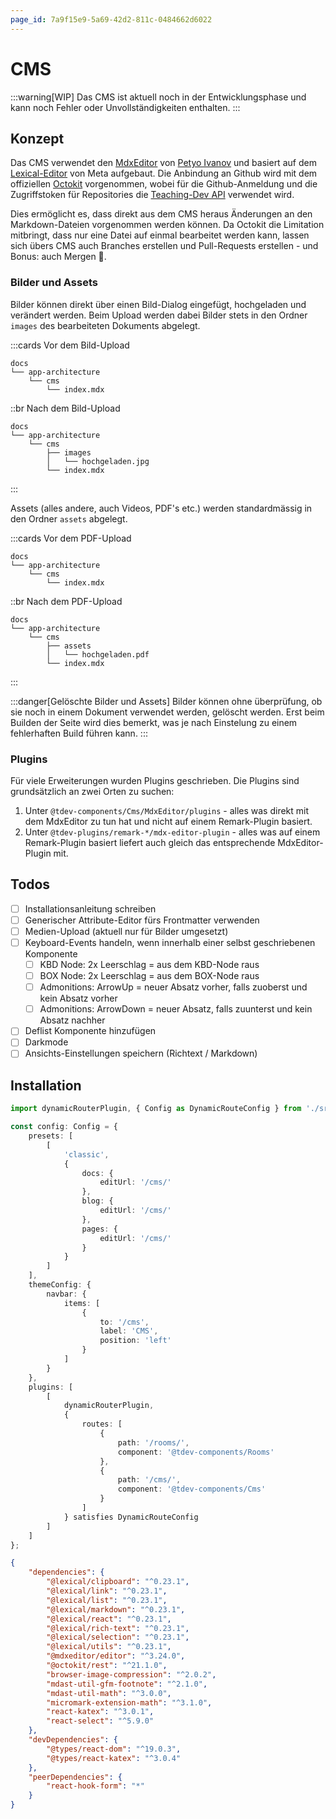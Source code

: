 ```yaml
---
page_id: 7a9f15e9-5a69-42d2-811c-0484662d6022
---
```


# CMS

:::warning[WIP] Das CMS ist aktuell noch in der Entwicklungsphase und kann noch Fehler oder Unvollständigkeiten enthalten. :::

## Konzept

Das CMS verwendet den [MdxEditor](https://mdxeditor.dev/) von [Petyo Ivanov](https://github.com/petyosi) und basiert auf dem [Lexical-Editor](https://lexical.dev/) von Meta aufgebaut. Die Anbindung an Github wird mit dem offiziellen [Octokit](https://github.com/octokit) vorgenommen, wobei für die Github-Anmeldung und die Zugriffstoken für Repositories die [Teaching-Dev API](https://github.com/GBSL-Informatik/teaching-api/pull/30) verwendet wird.

Dies ermöglicht es, dass direkt aus dem CMS heraus Änderungen an den Markdown-Dateien vorgenommen werden können. Da Octokit die Limitation mitbringt, dass nur eine Datei auf einmal bearbeitet werden kann, lassen sich übers CMS auch Branches erstellen und Pull-Requests erstellen - und Bonus: auch Mergen 🥳.

### Bilder und Assets

Bilder können direkt über einen Bild-Dialog eingefügt, hochgeladen und verändert werden. Beim Upload werden dabei Bilder stets in den Ordner `images` des bearbeiteten Dokuments abgelegt.

:::cards Vor dem Bild-Upload

```
docs
└── app-architecture
    └── cms
        └── index.mdx
```

::br Nach dem Bild-Upload

```
docs
└── app-architecture
    └── cms
        ├── images
        │   └── hochgeladen.jpg
        └── index.mdx
```

:::

Assets (alles andere, auch Videos, PDF's etc.) werden standardmässig in den Ordner `assets` abgelegt.

:::cards Vor dem PDF-Upload

```
docs
└── app-architecture
    └── cms
        └── index.mdx
```

::br Nach dem PDF-Upload

```
docs
└── app-architecture
    └── cms
        ├── assets
        │   └── hochgeladen.pdf
        └── index.mdx
```

:::

:::danger[Gelöschte Bilder und Assets] Bilder können ohne überprüfung, ob sie noch in einem Dokument verwendet werden, gelöscht werden. Erst beim Builden der Seite wird dies bemerkt, was je nach Einstelung zu einem fehlerhaften Build führen kann. :::

### Plugins

Für viele Erweiterungen wurden Plugins geschrieben. Die Plugins sind grundsätzlich an zwei Orten zu suchen:

1. Unter `@tdev-components/Cms/MdxEditor/plugins` - alles was direkt mit dem MdxEditor zu tun hat und nicht auf einem Remark-Plugin basiert.
2. Unter `@tdev-plugins/remark-*/mdx-editor-plugin` - alles was auf einem Remark-Plugin basiert liefert auch gleich das entsprechende MdxEditor-Plugin mit.

## Todos

- [ ] Installationsanleitung schreiben
- [ ] Generischer Attribute-Editor fürs Frontmatter verwenden
- [ ] Medien-Upload (aktuell nur für Bilder umgesetzt)
- [ ] Keyboard-Events handeln, wenn innerhalb einer selbst geschriebenen Komponente
    - [ ] KBD Node: 2x Leerschlag = aus dem KBD-Node raus
    - [ ] BOX Node: 2x Leerschlag = aus dem BOX-Node raus
    - [ ] Admonitions: ArrowUp = neuer Absatz vorher, falls zuoberst und kein Absatz vorher
    - [ ] Admonitions: ArrowDown = neuer Absatz, falls zuunterst und kein Absatz nachher
- [ ] Deflist Komponente hinzufügen
- [ ] Darkmode
- [ ] Ansichts-Einstellungen speichern (Richtext / Markdown)

## Installation

```ts title="docusaurus.config.ts"
import dynamicRouterPlugin, { Config as DynamicRouteConfig } from './src/plugins/plugin-dynamic-routes';

const config: Config = {
    presets: [
        [
            'classic',
            {
                docs: {
                    editUrl: '/cms/'
                },
                blog: {
                    editUrl: '/cms/'
                },
                pages: {
                    editUrl: '/cms/'
                }
            }
        ]
    ],
    themeConfig: {
        navbar: {
            items: [
                {
                    to: '/cms',
                    label: 'CMS',
                    position: 'left'
                }
            ]
        }
    },
    plugins: [
        [
            dynamicRouterPlugin,
            {
                routes: [
                    {
                        path: '/rooms/',
                        component: '@tdev-components/Rooms'
                    },
                    {
                        path: '/cms/',
                        component: '@tdev-components/Cms'
                    }
                ]
            } satisfies DynamicRouteConfig
        ]
    ]
};
```

```json title="package.json"
{
    "dependencies": {
        "@lexical/clipboard": "^0.23.1",
        "@lexical/link": "^0.23.1",
        "@lexical/list": "^0.23.1",
        "@lexical/markdown": "^0.23.1",
        "@lexical/react": "^0.23.1",
        "@lexical/rich-text": "^0.23.1",
        "@lexical/selection": "^0.23.1",
        "@lexical/utils": "^0.23.1",
        "@mdxeditor/editor": "^3.24.0",
        "@octokit/rest": "^21.1.0",
        "browser-image-compression": "^2.0.2",
        "mdast-util-gfm-footnote": "^2.1.0",
        "mdast-util-math": "^3.0.0",
        "micromark-extension-math": "^3.1.0",
        "react-katex": "^3.0.1",
        "react-select": "^5.9.0"
    },
    "devDependencies": {
        "@types/react-dom": "^19.0.3",
        "@types/react-katex": "^3.0.4"
    },
    "peerDependencies": {
        "react-hook-form": "*"
    }
}
```
